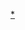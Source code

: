 {{Navbox
|name = 动画
|title = [[动画]]
|bodyclass = hlist

|group1 = [[:分类:各国动画|各地动画]]
|list1 = 
* [[中国动画|中国大陆]]
** [[中国动画史|歷史]]
** [[中國動畫列表|列表]]
* [[香港動畫|香港]]
* [[臺灣動畫|臺灣]] 
** [[臺灣動畫史|歷史]]
** [[臺灣動畫列表|列表]]
* [[日本动画|日本]]
** [[日本動畫史|歷史]]
** [[日本動畫列表|列表]]
* [[朝鮮民主主義人民共和國動畫|朝鮮]]
* [[韩国动画|韩国]]
* [[马来西亚動畫|马来西亚]]
* [[美国动画|美国]] 
* [[歐洲動畫|歐洲]]
* {{link-en|俄罗斯動畫|History of Russian animation|俄罗斯}}
* {{link-en|加拿大动画|History of Canadian animation|加拿大}}

|group2 = 产业
|list2 =
* [[動畫術語#製作職位|動畫製作人員]]
* [[动画工作室]]
* [[:分类:动画电影节|动画电影节]]
** [[国际动画节列表]]
** [[地区动画节列表]]

|group3 = 动画作品分類
|list3 = {{Navbox |child
  |group1 = 依長度及連續性
  |list1 =
* [[动画长片]]
** [[动画長片列表|列表]]
* [[动画短片]] 
* [[系列動畫作品]]
  |group2 = 依媒體類型
  |list2 =
* [[動畫劇集]]
** [[動畫劇集列表|列表]]
* [[動畫電影]]
** [[動畫電影列表|列表]]
* [[原創動畫錄影帶|-{zh-hans:原创视频动画; zh-tw:原創動畫錄影帶;}-]]
* [[原創網路動畫|原创网络动画]]
}}

|group4 = [[动画#.E6.8A.80.E6.9C.AF|技术]]
|list4 = {{Navbox |child
  |group1 = [[传统动画]]
  |list1 =
* [[有限动画]]
* [[转描机技术]]
  |group2 = [[定格动画]]
  |list2 =
* [[黏土动画]]
** [[层切动画]]
* [[定格动画]]
** [[剪影动画]]
* [[绘画动画]]
* [[模型动画]]
* [[物体动画]]
* [[真人动画]]
* [[木偶戏#动画|木偶动画]]
  |group3 = [[電腦动画]]
  |list3 = {{Navbox |child
    |group1 = [[二维计算机图形|二维动画]]
    |list1 =
* [[Flash动画]]
* [[PowerPoint动画]]
* [[SVG动画]]
* [[CSS动画]]

    |group2 = [[三维计算机图形|三维动画]]
    |list2 =
* [[T型姿勢]]
* [[卡通渲染]]
* [[人群模拟]]
* [[变形动画]]
* [[动作捕捉]]
* [[非真实感绘制]]
* [[骨骼动画]]
* [[機造動畫]]
}}
  |group4 = 其他手段
  |list4 =
* [[手绘动画电影]]
* [[手翻书]]
* [[渐变动画]]
* [[玻璃动画]]
* [[针幕动画]]
* [[像素艺术家|像素艺术]]
* [[沙动画]]
*[[CG动画]]
}}

|group5 = 题材
|list5 =
* [[偵探動畫]]
* [[體育動畫]]
* [[機械人動畫]]
* [[奇幻動畫]]
* [[科幻動畫]]
* [[遊戲改編動畫]]
* [[恐怖動畫]]
* [[忍者動畫]]
* [[BL動畫]]
* [[成人动画]]

|group6 = 相关产品
|list6 =
* [[動畫廣告]]
* [[動畫歌曲]]
* [[動畫音樂錄像]]
* [[動畫雜誌]]

|group7 = 另见
|list7 =
* [[動畫術語]]
* [[动画物理学]]
* [[中华人民共和国被禁动画列表|中国大陆禁作]]
}}<noinclude>

[[Category:動畫|*]]
[[Category:動畫導航模板| ]]
</noinclude>